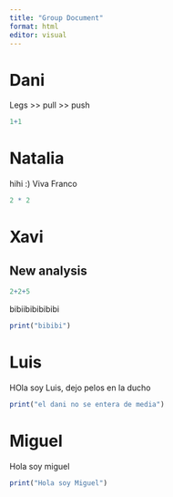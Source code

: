 ```yaml
---
title: "Group Document"
format: html
editor: visual
---
```


# Dani

Legs \>\> pull \>\> push

```r
1+1
```

# Natalia

hihi :) Viva Franco

```r
2 * 2
```

# Xavi

## New analysis

```r
2+2+5
```

bibiibibibibibi

```r
print("bibibi")
```

# Luis

HOla soy Luis, dejo pelos en la ducho

```r
print("el dani no se entera de media")
```

# Miguel

Hola soy miguel

```r
print("Hola soy Miguel")
```
